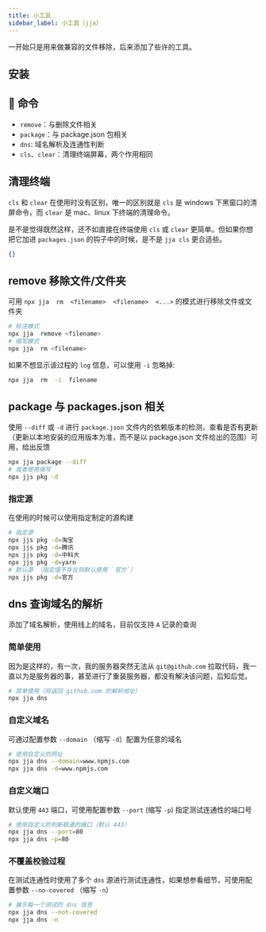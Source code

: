 ```yaml
---
title: 小工具
sidebar_label: 小工具（jja）
---
```


<PackageInfo packageName="jja" />

一开始只是用来做兼容的文件移除，后来添加了些许的工具。

## 安装

<InstallInfo name="jja" />

## 📖 命令

- `remove`：与删除文件相关
- `package`：与 package.json 包相关
- `dns`: 域名解析及连通性判断
- `cls`、`clear`：清理终端屏幕，两个作用相同

## 清理终端

`cls` 和 `clear` 在使用时没有区别，唯一的区别就是 `cls` 是 windows 下黑窗口的清屏命令，而 `clear` 是 mac、linux 下终端的清理命令。

是不是觉得既然这样，还不如直接在终端使用 `cls` 或 `clear` 更简单。但如果你想把它加进 `packages.json` 的钩子中的时候，是不是 `jja cls` 更合适些。

```json
{}
```

## remove 移除文件/文件夹

可用 `npx jja  rm  <filename>  <filename>  <...>` 的模式进行移除文件或文件夹

```bash
# 标注模式
npx jja  remove <filename>
# 缩写模式
npx jja  rm <filename>
```

如果不想显示该过程的 `log` 信息，可以使用 `-i` 忽略掉:

```bash
npx jja  rm  -i  filename
```

## package 与 packages.json 相关

使用 `--diff` 或 `-d` 进行 `package.json` 文件内的依赖版本的检测，查看是否有更新（更新以本地安装的应用版本为准，而不是以 package.json 文件给出的范围）可用，给出反馈

```bash
npx jja package --diff
# 或者使用缩写
npx jjs pkg -d

```

### 指定源

在使用的时候可以使用指定制定的源构建

```bash
# 指定源
npx jjs pkg -d=淘宝
npx jjs pkg -d=腾讯
npx jjs pkg -d=中科大
npx jjs pkg -d=yarn
# 默认源 （指定值不存在则默认使用 `官方`）
npx jjs pkg -d=官方
```

## dns 查询域名的解析

添加了域名解析，使用线上的域名，目前仅支持 `A` 记录的查询

### 简单使用

因为是这样的，有一次，我的服务器突然无法从 `git@github.com` 拉取代码，我一直以为是服务器的事，甚至进行了重装服务器，都没有解决该问题，后知后觉。

```bash
# 简单使用（将返回 github.com 的解析地址）
npx jja dns
```

### 自定义域名

可通过配置参数 `--domain` （缩写 `-d`）配置为任意的域名

```bash
# 使用自定义的网址
npx jja dns --domain=www.npmjs.com
npx jja dns -d=www.npmjs.com
```

### 自定义端口

默认使用 `443` 端口，可使用配置参数 `--port` (缩写 `-p`) 指定测试连通性的端口号

```bash
# 使用自定义的判断联通的接口（默认 443）
npx jja dns --port=80
npx jja dns -p=80
```

### 不覆盖校验过程

在测试连通性时使用了多个 `dns` 源进行测试连通性，如果想参看细节，可使用配置参数 `--no-covered` （缩写 `-n`）

```bash
# 展示每一个测试的 dns 信息
npx jja dns --not-covered
npx jja dns -n
```
